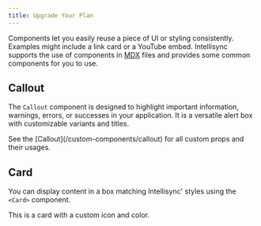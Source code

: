 ```yaml
---
title: Upgrade Your Plan
---
```


Components let you easily reuse a piece of UI or styling consistently. Examples might include a link card or a YouTube embed. Intellisync supports the use of components in [MDX](https://mdxjs.com/) files and provides some common components for you to use.

## Callout

The `Callout` component is designed to highlight important information, warnings, errors, or successes in your application. It is a versatile alert box with customizable variants and titles.

<Callout>
  See the [Callout](/custom-components/callout) for all custom props and their usages. 
</Callout>

## Card

You can display content in a box matching Intellisync' styles using the `<Card>` component.

<Card title="Card with Custom Icon and Color" icon={Cat} color="Red">
  This is a card with a custom icon and color.
</Card>